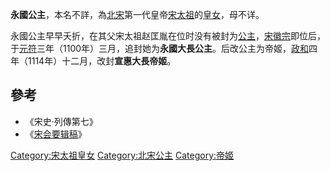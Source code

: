 {{東亞女性歷史人物
| 名稱=永國公主
| 身份=[[宋朝|宋朝]]公主
| 畫像=
| 說明=
| 姓=赵
| 名=
| 封爵=公主，帝姬
| 位號=
| 封號=永國大長公主→宣惠大長帝姬
| 出生年=
| 逝世年=
| 諡號=
| 墳墓=
| 父親=[[宋太祖|宋太祖]]
| 同胞兄弟=
| 母親=
|}}
'''永國公主'''，本名不詳，為[[北宋|北宋]]第一代皇帝[[宋太祖|宋太祖]]的[[皇女|皇女]]，母不详。

永國公主早早夭折，在其父宋太祖赵匡胤在位时没有被封为[[公主|公主]]，[[宋徽宗|宋徽宗]]即位后，于[[元符|元符]]三年（1100年）三月，追封她为'''永國大長公主'''。后改公主为帝姬，[[政和|政和]]四年（1114年）十二月，改封'''宣惠大長帝姬'''。

==參考==
*《宋史·列傳第七》
*《[[宋会要辑稿|宋会要辑稿]]》

[[Category:宋太祖皇女|Category:宋太祖皇女]]
[[Category:北宋公主|Category:北宋公主]]
[[Category:帝姬|Category:帝姬]]